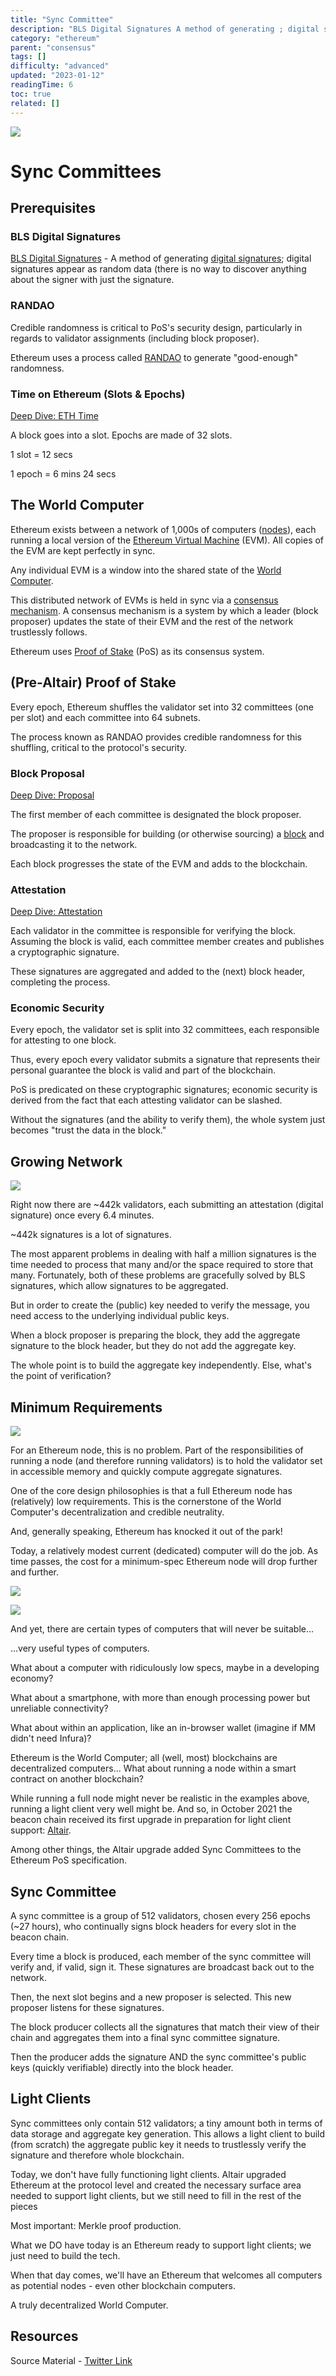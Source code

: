 ```yaml
---
title: "Sync Committee"
description: "BLS Digital Signatures A method of generating ; digital signatures appear as random data (there is no way to discover anything about the signer with just the signature."
category: "ethereum"
parent: "consensus"
tags: []
difficulty: "advanced"
updated: "2023-01-12"
readingTime: 6
toc: true
related: []
---
```


![](/images/sync-committee-banner.jpeg)

# Sync Committees

## Prerequisites

### BLS Digital Signatures

[BLS Digital Signatures](/concepts/bls-signatures) - A method of generating [digital signatures](/concepts/digital-signatures); digital signatures appear as random data (there is no way to discover anything about the signer with just the signature.

### RANDAO

Credible randomness is critical to PoS's security design, particularly in regards to validator assignments (including block proposer). 

Ethereum uses a process called [RANDAO](https://inevitableeth.com/home/ethereum/randao) to generate "good-enough" randomness.

### Time on Ethereum (Slots & Epochs)

[Deep Dive: ETH Time](https://inevitableeth.com/home/ethereum/time)

A block goes into a slot. Epochs are made of 32 slots. 

1 slot = 12 secs

1 epoch = 6 mins 24 secs

## The World Computer

Ethereum exists between a network of 1,000s of computers ([nodes](https://inevitableeth.com/home/ethereum/node)), each running a local version of the [Ethereum Virtual Machine](https://inevitableeth.com/home/ethereum/evm) (EVM). All copies of the EVM are kept perfectly in sync. 

Any individual EVM is a window into the shared state of the [World Computer](https://inevitableeth.com/home/ethereum/world-computer).

This distributed network of EVMs is held in sync via a [consensus mechanism](https://inevitableeth.com/home/ethereum/consensus). A consensus mechanism is a system by which a leader (block proposer) updates the state of their EVM and the rest of the network trustlessly follows.

Ethereum uses [Proof of Stake](https://inevitableeth.com/home/ethereum/pos) (PoS) as its consensus system.

## (Pre-Altair) Proof of Stake

Every epoch, Ethereum shuffles the validator set into 32 committees (one per slot) and each committee into 64 subnets.

The process known as RANDAO provides credible randomness for this shuffling, critical to the protocol's security.

### Block Proposal

[Deep Dive: Proposal](https://inevitableeth.com/home/ethereum/block-proposal)

The first member of each committee is designated the block proposer. 

The proposer is responsible for building (or otherwise sourcing) a [block](/ethereum/block) and broadcasting it to the network. 

Each block progresses the state of the EVM and adds to the blockchain.

### Attestation

[Deep Dive: Attestation](https://inevitableeth.com/home/ethereum/attestation)

Each validator in the committee is responsible for verifying the block. Assuming the block is valid, each committee member creates and publishes a cryptographic signature. 

These signatures are aggregated and added to the (next) block header, completing the process.

### Economic Security

Every epoch, the validator set is split into 32 committees, each responsible for attesting to one block. 

Thus, every epoch every validator submits a signature that represents their personal guarantee the block is valid and part of the blockchain.

PoS is predicated on these cryptographic signatures; economic security is derived from the fact that each attesting validator can be slashed. 

Without the signatures (and the ability to verify them), the whole system just becomes "trust the data in the block."

## Growing Network

![](/images/sync-committee-1.jpeg)

Right now there are ~442k validators, each submitting an attestation (digital signature) once every 6.4 minutes. 

~442k signatures is a lot of signatures.

The most apparent problems in dealing with half a million signatures is the time needed to process that many and/or the space required to store that many. Fortunately, both of these problems are gracefully solved by BLS signatures, which allow signatures to be aggregated.

But in order to create the (public) key needed to verify the message, you need access to the underlying individual public keys.

When a block proposer is preparing the block, they add the aggregate signature to the block header, but they do not add the aggregate key. 

The whole point is to build the aggregate key independently. Else, what's the point of verification?

## Minimum Requirements

![](/images/sync-committee-2.jpeg)

For an Ethereum node, this is no problem. Part of the responsibilities of running a node (and therefore running validators) is to hold the validator set in accessible memory and quickly compute aggregate signatures.

One of the core design philosophies is that a full Ethereum node has (relatively) low requirements. This is the cornerstone of the World Computer's decentralization and credible neutrality.

And, generally speaking, Ethereum has knocked it out of the park!

Today, a relatively modest current (dedicated) computer will do the job. As time passes, the cost for a minimum-spec Ethereum node will drop further and further. 

![](/images/sync-committee-3.jpeg)

![](/images/sync-committee-4.jpeg)

And yet, there are certain types of computers that will never be suitable... 

…very useful types of computers.

What about a computer with ridiculously low specs, maybe in a developing economy? 

What about a smartphone, with more than enough processing power but unreliable connectivity? 

What about within an application, like an in-browser wallet (imagine if MM didn't need Infura)?

Ethereum is the World Computer; all (well, most) blockchains are decentralized computers... What about running a node within a smart contract on another blockchain?

While running a full node might never be realistic in the examples above, running a light client very well might be. And so, in October 2021 the beacon chain received its first upgrade in preparation for light client support: [Altair](https://decrypt.co/84176/ethereum-altair-upgrade-next-week-heres-whats-in-it).

Among other things, the Altair upgrade added Sync Committees to the Ethereum PoS specification. 

## Sync Committee

A sync committee is a group of 512 validators, chosen every 256 epochs (~27 hours), who continually signs block headers for every slot in the beacon chain.

Every time a block is produced, each member of the sync committee will verify and, if valid, sign it. These signatures are broadcast back out to the network. 

Then, the next slot begins and a new proposer is selected. This new proposer listens for these signatures.

The block producer collects all the signatures that match their view of their chain and aggregates them into a final sync committee signature. 

Then the producer adds the signature AND the sync committee's public keys (quickly verifiable) directly into the block header.

## Light Clients

Sync committees only contain 512 validators; a tiny amount both in terms of data storage and aggregate key generation. This allows a light client to build (from scratch) the aggregate public key it needs to trustlessly verify the signature and therefore whole blockchain.

Today, we don't have fully functioning light clients. Altair upgraded Ethereum at the protocol level and created the necessary surface area needed to support light clients, but we still need to fill in the rest of the pieces

Most important: Merkle proof production.

What we DO have today is an Ethereum ready to support light clients; we just need to build the tech.

When that day comes, we'll have an Ethereum that welcomes all computers as potential nodes - even other blockchain computers.

A truly decentralized World Computer.

## Resources

Source Material - [Twitter Link](https://twitter.com/logarithmicrex/status/1579283196708941824)

